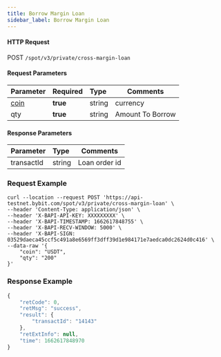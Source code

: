 ```yaml
---
title: Borrow Margin Loan
sidebar_label: Borrow Margin Loan
---
```



#### HTTP Request
POST <code>/spot/v3/private/cross-margin-loan</code>

#### Request Parameters
| Parameter | Required | Type | Comments|
|:----- |:-------|:-----|------ |
|<a href="#currency-currency-coin">coin</a>|<b>true</b>|string|currency|
|qty|<b>true</b>|string|Amount To Borrow|

#### Response Parameters
| Parameter | Type | Comments|
|:----- |:-----|----- |
|transactId|string|Loan order id|

### Request Example

<Tabs>
<TabItem value="console" label="Console">

```http
curl --location --request POST 'https://api-testnet.bybit.com/spot/v3/private/cross-margin-loan' \
--header 'Content-Type: application/json' \
--header 'X-BAPI-API-KEY: XXXXXXXXX' \
--header 'X-BAPI-TIMESTAMP: 1662617848755' \
--header 'X-BAPI-RECV-WINDOW: 5000' \
--header 'X-BAPI-SIGN: 03529daeca45ccf5c491a8e6569ff3dff39d1e984171e7aedca0dc2624d0c416' \
--data-raw '{
    "coin": "USDT",
    "qty": "200"
}'
```

</TabItem>
</Tabs>

### Response Example

```javascript
{
    "retCode": 0,
    "retMsg": "success",
    "result": {
        "transactId": "14143"
    },
    "retExtInfo": null,
    "time": 1662617848970
}
```
